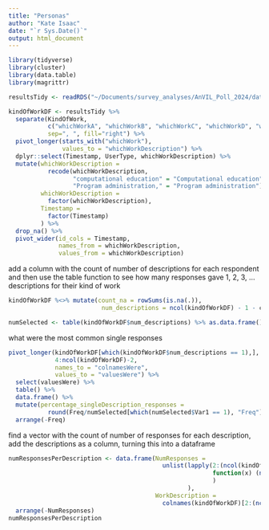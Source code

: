 ```yaml
---
title: "Personas"
author: "Kate Isaac"
date: "`r Sys.Date()`"
output: html_document
---
```


```r
library(tidyverse)
library(cluster)
library(data.table)
library(magrittr)
```

```r
resultsTidy <- readRDS("~/Documents/survey_analyses/AnVIL_Poll_2024/data/resultsTidy.rds")
```

```r
kindOfWorkDF <- resultsTidy %>%
  separate(KindOfWork,
           c("whichWorkA", "whichWorkB", "whichWorkC", "whichWorkD", "whichWorkE", "whichWorkF", "whichWorkG", "whichWorkH", "whichWorkI", "whichWorkJ"),
           sep=", ", fill="right") %>%
  pivot_longer(starts_with("whichWork"), 
               values_to = "whichWorkDescription") %>%
  dplyr::select(Timestamp, UserType, whichWorkDescription) %>%
  mutate(whichWorkDescription =
           recode(whichWorkDescription,
                  "computational education" = "Computational education",
                  "Program administration," = "Program administration"),
         whichWorkDescription =
           factor(whichWorkDescription),
         Timestamp = 
           factor(Timestamp)
         ) %>%
  drop_na() %>% 
  pivot_wider(id_cols = Timestamp,
              names_from = whichWorkDescription,
              values_from = whichWorkDescription)
```

add a column with the count of number of descriptions for each respondent and then use the table function to see how many responses gave 1, 2, 3, ... descriptions for their kind of work

```r
kindOfWorkDF %<>% mutate(count_na = rowSums(is.na(.)),
                          num_descriptions = ncol(kindOfWorkDF) - 1 - count_na)

numSelected <- table(kindOfWorkDF$num_descriptions) %>% as.data.frame()
```

what were the most common single responses

```r
pivot_longer(kindOfWorkDF[which(kindOfWorkDF$num_descriptions == 1),], 
             4:ncol(kindOfWorkDF)-2, 
             names_to = "colnamesWere", 
             values_to = "valuesWere") %>% 
  select(valuesWere) %>% 
  table() %>% 
  data.frame() %>% 
  mutate(percentage_singleDescription_responses = 
           round(Freq/numSelected[which(numSelected$Var1 == 1), "Freq"]*100,0)) %>% 
  arrange(-Freq)
```

find a vector with the count of number of responses for each description, add the descriptions as a column, turning this into a dataframe

```r
numResponsesPerDescription <- data.frame(NumResponses = 
                                           unlist(lapply(2:(ncol(kindOfWorkDF)-2), 
                                                         function(x) (nrow(kindOfWorkDF) - sum(is.na(kindOfWorkDF[,x])))
                                                         )
                                                  ), 
                                         WorkDescription = 
                                           colnames(kindOfWorkDF)[2:(ncol(kindOfWorkDF)-2)]) %>%
  arrange(-NumResponses)
numResponsesPerDescription
```